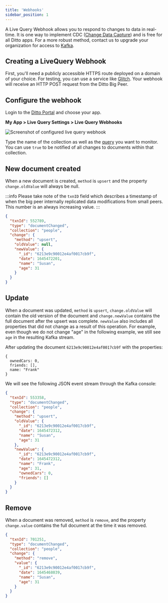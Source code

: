 ```yaml
---
title: 'Webhooks'
sidebar_position: 1
---
```


A Live Query Webhook allows you to respond to changes to data in real-time. It
is one way to implement CDC ([Change Data
Capture](https://en.wikipedia.org/wiki/Change_data_capture)) and is free for all
Ditto apps. For a more robust method, contact us to upgrade your organization for access to
[Kafka](../guides/kafka/intro).

## Creating a LiveQuery Webhook

First, you'll need a publicly accessible HTTPS route deployed on a domain of
your choice. For testing, you can use a service like
[Glitch](http://glitch.com). Your webhook will receive an HTTP POST request from the Ditto Big Peer.

## Configure the webhook

Login to the [Ditto Portal](https://portal.ditto.live/) and choose your app. 

**My App > Live Query Settings > Live Query Webhooks**

![Screenshot of configured live query webhook](/img/livequery.png)

Type the name of the collection as well as the [query](../concepts/querying) you
want to monitor. You can use `true` to be notified of all changes to documents
within that collection.

## New document created

When a new document is created, `method` is `upsert` and the property `change.oldValue` will always be null.

:::info
Please take note of the `txnID` field which describes a timestamp of when the big peer internally replicated data modifications from small peers. This number is an always increasing value.
:::

```json
{
  "txnId": 552789,
  "type": "documentChanged",
  "collection": "people",
  "change": {
    "method": "upsert",
    "oldValue": null,
    "newValue": {
      "_id": "6213e9c90012e4af0017cb9f",
      "date": 1645472201,
      "name": "Susan",
      "age": 31
    }
  }
}
```

## Update

When a document was updated, `method` is `upsert`, `change.oldValue` will contain the old version of the document and `change.newValue` contains the full document after the upsert was complete. `newValue` also includes all properties that did not change as a result of this operation. For example, even though we do not change "age" in the following example, we still see `age` in the resulting Kafka stream. 

After updating the document `6213e9c90012e4af0017cb9f` with the properties:
```
{
  ownedCars: 0, 
  friends: [], 
  name: "Frank"
}
```

We will see the following JSON event stream through the Kafka console:

```json
{
  "txnId": 553358,
  "type": "documentChanged",
  "collection": "people",
  "change": {
    "method": "upsert",
    "oldValue": {
      "_id": "6213e9c90012e4af0017cb9f",
      "date": 1645472312,
      "name": "Susan",
      "age": 31
    },
    "newValue": {
      "_id": "6213e9c90012e4af0017cb9f",
      "date": 1645472312,
      "name": "Frank",
      "age": 31,
      "ownedCars": 0,
      "friends": []
    }
  }
}
```

## Remove

When a document was removed, `method` is `remove`, and the property `change.value` contains the full document at the time it was removed. 

```json
{
  "txnId": 701251,
  "type": "documentChanged",
  "collection": "people",
  "change": {
    "method": "remove",
    "value": {
      "_id": "6213e9c90012e4af0017cb9f",
      "date": 1645468039,
      "name": "Susan",
      "age": 31 
    }
  }
}
```
